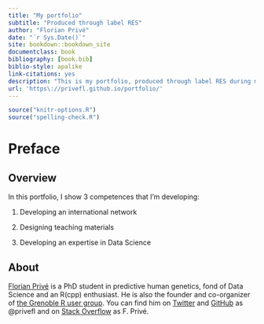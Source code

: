 ```yaml
--- 
title: "My portfolio"
subtitle: "Produced through label RES"
author: "Florian Privé"
date: "`r Sys.Date()`"
site: bookdown::bookdown_site
documentclass: book
bibliography: [book.bib]
biblio-style: apalike
link-citations: yes
description: "This is my portfolio, produced through label RES during my thesis."
url: 'https\://privefl.github.io/portfolio/'
---
```


```r
source("knitr-options.R")
source("spelling-check.R")
```

# Preface {-}

## Overview {-}

In this portfolio, I show 3 competences that I'm developing:

1. Developing an international network

1. Designing teaching materials

1. Developing an expertise in Data Science

## About {-}

[Florian Privé](https://privefl.github.io/) is a PhD student in predictive human genetics, fond of Data Science and an R(cpp) enthusiast. He is also the founder and co-organizer of [the Grenoble R user group](https://r-in-grenoble.github.io/). You can find him on [Twitter](https://twitter.com/privefl) and [GitHub](https://github.com/privefl) as \@privefl and on [Stack Overflow](https://stackoverflow.com/users/6103040/f-priv%c3%a9) as F. Privé.
